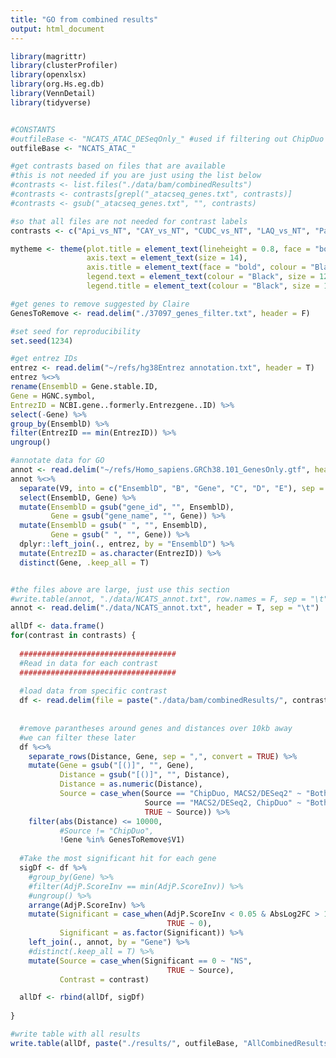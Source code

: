 ```yaml
---
title: "GO from combined results"
output: html_document
---
```




```r

library(magrittr)
library(clusterProfiler)
library(openxlsx)
library(org.Hs.eg.db)
library(VennDetail)
library(tidyverse)


#CONSTANTS
#outfileBase <- "NCATS_ATAC_DESeqOnly_" #used if filtering out ChipDuo
outfileBase <- "NCATS_ATAC_"

#get contrasts based on files that are available
#this is not needed if you are just using the list below
#contrasts <- list.files("./data/bam/combinedResults")
#contrasts <- contrasts[grepl("_atacseq_genes.txt", contrasts)]
#contrasts <- gsub("_atacseq_genes.txt", "", contrasts)

#so that all files are not needed for contrast labels
contrasts <- c("Api_vs_NT", "CAY_vs_NT", "CUDC_vs_NT", "LAQ_vs_NT", "Pano_vs_NT", "SB_vs_NT", "SR42_vs_NT")

mytheme <- theme(plot.title = element_text(lineheight = 0.8, face = "bold", size = 20),
                 axis.text = element_text(size = 14),
                 axis.title = element_text(face = "bold", colour = "Black", size = 16),
                 legend.text = element_text(colour = "Black", size = 12),
                 legend.title = element_text(colour = "Black", size = 14))

#get genes to remove suggested by Claire
GenesToRemove <- read.delim("./37097_genes_filter.txt", header = F)

#set seed for reproducibility
set.seed(1234)

```



```r

#get entrez IDs
entrez <- read.delim("~/refs/hg38Entrez annotation.txt", header = T)
entrez %<>%
rename(EnsemblD = Gene.stable.ID,
Gene = HGNC.symbol,
EntrezID = NCBI.gene..formerly.Entrezgene..ID) %>%
select(-Gene) %>%
group_by(EnsemblD) %>%
filter(EntrezID == min(EntrezID)) %>%
ungroup()

#annotate data for GO
annot <- read.delim("~/refs/Homo_sapiens.GRCh38.101_GenesOnly.gtf", header = F)
annot %<>%
  separate(V9, into = c("EnsemblD", "B", "Gene", "C", "D", "E"), sep = ";") %>%
  select(EnsemblD, Gene) %>%
  mutate(EnsemblD = gsub("gene_id", "", EnsemblD),
         Gene = gsub("gene_name", "", Gene)) %>%
  mutate(EnsemblD = gsub(" ", "", EnsemblD),
         Gene = gsub(" ", "", Gene)) %>%
  dplyr::left_join(., entrez, by = "EnsemblD") %>%
  mutate(EntrezID = as.character(EntrezID)) %>%
  distinct(Gene, .keep_all = T)


#the files above are large, just use this section
#write.table(annot, "./data/NCATS_annot.txt", row.names = F, sep = "\t")
annot <- read.delim("./data/NCATS_annot.txt", header = T, sep = "\t")

```



```r

allDf <- data.frame()
for(contrast in contrasts) {
  
  ###################################
  #Read in data for each contrast   
  ###################################
  
  #load data from specific contrast
  df <- read.delim(file = paste("./data/bam/combinedResults/", contrast, "_atacseq_genes.txt", sep = ""), header = T, sep = "\t")
  
  
  #remove parantheses around genes and distances over 10kb away
  #we can filter these later
  df %<>%
    separate_rows(Distance, Gene, sep = ",", convert = TRUE) %>%
    mutate(Gene = gsub("[()]", "", Gene),
           Distance = gsub("[()]", "", Distance),
           Distance = as.numeric(Distance),
           Source = case_when(Source == "ChipDuo, MACS2/DESeq2" ~ "Both",
                              Source == "MACS2/DESeq2, ChipDuo" ~ "Both",
                              TRUE ~ Source)) %>%
    filter(abs(Distance) <= 10000, 
           #Source != "ChipDuo", 
           !Gene %in% GenesToRemove$V1) 
    
  #Take the most significant hit for each gene
  sigDf <- df %>%
    #group_by(Gene) %>%
    #filter(AdjP.ScoreInv == min(AdjP.ScoreInv)) %>%
    #ungroup() %>%
    arrange(AdjP.ScoreInv) %>%
    mutate(Significant = case_when(AdjP.ScoreInv < 0.05 & AbsLog2FC > 1 ~ 1,
                                   TRUE ~ 0),
           Significant = as.factor(Significant)) %>%
    left_join(., annot, by = "Gene") %>%
    #distinct(.keep_all = T) %>%
    mutate(Source = case_when(Significant == 0 ~ "NS",
                                   TRUE ~ Source),
           Contrast = contrast)

  allDf <- rbind(allDf, sigDf)
    
}

#write table with all results
write.table(allDf, paste("./results/", outfileBase, "AllCombinedResultsAll.txt", sep = ""), row.names = F, sep = "\t", quote = F)

```

